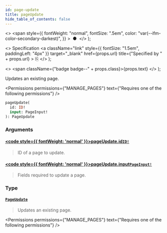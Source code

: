 ```yaml
---
id: page-update
title: pageUpdate
hide_table_of_contents: false
---
```


  <>
    <span
      style={{
        fontWeight: "normal",
        fontSize: ".5em",
        color: "var(--ifm-color-secondary-darkest)",
      }}
    >
      &nbsp;●&nbsp;
    </span>
  </>
);

  <>
    Specification
    <a
      className="link"
      style={{ fontSize: "1.5em", paddingLeft: "4px" }}
      target="\_blank"
      href={props.url}
      title={"Specified by " + props.url}
    >
      ⎘
    </a>
  </>
);

  <>
    <span className={"badge badge--" + props.class}>{props.text}</span>
  </>
);

Updates an existing page.

<Permissions
  permissions={"MANAGE_PAGES"}
  text={"Requires one of the following permissions"}
/>

```graphql
pageUpdate(
  id: ID!
  input: PageInput!
): PageUpdate
```

### Arguments

#### [<code style={{ fontWeight: 'normal' }}>pageUpdate.<b>id</b></code>](#)<Bullet />[`ID!`](../../../api-reference/miscellaneous/scalars/id) <Badge class="secondary" text="non-null"/> <Badge class="secondary" text="scalar"/>

> ID of a page to update.

#### [<code style={{ fontWeight: 'normal' }}>pageUpdate.<b>input</b></code>](#)<Bullet />[`PageInput!`](../../../api-reference/pages/inputs/page-input) <Badge class="secondary" text="non-null"/> <Badge class="secondary" text="input"/>

> Fields required to update a page.

### Type

#### [`PageUpdate`](../../../api-reference/pages/objects/page-update) <Badge class="secondary" text="object"/>

> Updates an existing page.

<Permissions
  permissions={"MANAGE_PAGES"}
  text={"Requires one of the following permissions"}
/>

>

